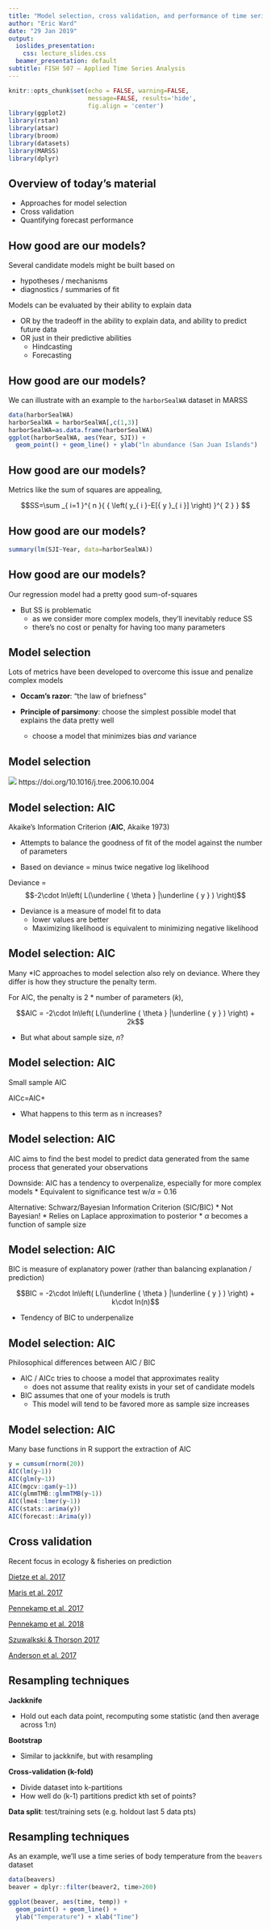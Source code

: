 ```yaml
---
title: "Model selection, cross validation, and performance of time series models"
author: "Eric Ward"
date: "29 Jan 2019"
output:
  ioslides_presentation:
    css: lecture_slides.css
  beamer_presentation: default
subtitle: FISH 507 – Applied Time Series Analysis
---
```


```r
knitr::opts_chunk$set(echo = FALSE, warning=FALSE, 
                      message=FALSE, results='hide',
                      fig.align = 'center')
library(ggplot2)
library(rstan)
library(atsar)
library(broom)
library(datasets)
library(MARSS)
library(dplyr)
```

## Overview of today's material

* Approaches for model selection 
* Cross validation
* Quantifying forecast performance

## How good are our models? 

Several candidate models might be built based on

* hypotheses / mechanisms
* diagnostics / summaries of fit

Models can be evaluated by their ability to explain data

* OR by the tradeoff in the ability to explain data, and ability to predict future data
* OR just in their predictive abilities
    + Hindcasting
    + Forecasting

## How good are our models? 

We can illustrate with an example to the `harborSealWA` dataset in MARSS
```r
data(harborSealWA)
harborSealWA = harborSealWA[,c(1,3)]
harborSealWA=as.data.frame(harborSealWA)
ggplot(harborSealWA, aes(Year, SJI)) + 
  geom_point() + geom_line() + ylab("ln abundance (San Juan Islands") 
```

## How good are our models?

Metrics like the sum of squares are appealing,

$$SS=\sum _{ i=1 }^{ n }{ { \left( y_{ i }-E[{ y }_{ i }] \right)  }^{ 2 } } $$

## How good are our models?

```r
summary(lm(SJI~Year, data=harborSealWA))
```

## How good are our models?
Our regression model had a pretty good sum-of-squares

* But SS is problematic
    + as we consider more complex models, they'll inevitably reduce SS
    + there's no cost or penalty for having too many parameters

## Model selection

Lots of metrics have been developed to overcome this issue and penalize complex models

* **Occam's razor**: "the law of briefness"

* **Principle of parsimony**: choose the simplest possible model that explains the data pretty well
    + choose a model that minimizes bias *and* variance

## Model selection

![](https://www.cell.com/cms/attachment/586583/4453621/gr1b1.jpg)
https://doi.org/10.1016/j.tree.2006.10.004

## Model selection: AIC

Akaike's Information Criterion (**AIC**, Akaike 1973)

* Attempts to balance the goodness of fit of the model against the number of parameters

* Based on deviance = minus twice negative log likelihood

Deviance = $$-2\cdot ln\left( L(\underline { \theta } |\underline { y  } ) \right)$$

* Deviance is a measure of model fit to data
    + lower values are better
    + Maximizing likelihood is equivalent to minimizing negative likelihood

## Model selection: AIC

Many *IC approaches to model selection also rely on deviance. Where they differ is how they structure the penalty term. 

For AIC, the penalty is 2 * number of parameters ($k$),

$$AIC = -2\cdot ln\left( L(\underline { \theta } |\underline { y  } ) \right) + 2k$$

* But what about sample size, $n$? 

## Model selection: AIC

Small sample AIC

AICc=AIC+\frac { 2k(k+1) }{ n-k-1 } 

* What happens to this term as n increases? 

## Model selection: AIC

AIC aims to find the best model to predict data generated from the same process that generated your observations

Downside: AIC has a tendency to overpenalize, especially for more complex models
* Equivalent to significance test w/$\alpha$ = 0.16

Alternative: Schwarz/Bayesian Information Criterion (SIC/BIC)
* Not Bayesian!
* Relies on Laplace approximation to posterior
* $\alpha$ becomes a function of sample size
 
## Model selection: AIC 

BIC is measure of explanatory power (rather than balancing explanation / prediction)

$$BIC = -2\cdot ln\left( L(\underline { \theta } |\underline { y  } ) \right) + k\cdot ln(n)$$

* Tendency of BIC to underpenalize

## Model selection: AIC

Philosophical differences between AIC / BIC

* AIC / AICc tries to choose a model that approximates reality
    + does not assume that reality exists in your set of candidate models

* BIC assumes that one of your models is truth
    + This model will tend to be favored more as sample size increases

## Model selection: AIC

Many base functions in R support the extraction of AIC

```r
y = cumsum(rnorm(20))
AIC(lm(y~1))
AIC(glm(y~1))
AIC(mgcv::gam(y~1))
AIC(glmmTMB::glmmTMB(y~1))
AIC(lme4::lmer(y~1))
AIC(stats::arima(y))
AIC(forecast::Arima(y))
```

## Cross validation

Recent focus in ecology & fisheries on prediction

[Dietze et al. 2017](https://esajournals.onlinelibrary.wiley.com/doi/full/10.1002/eap.1589)  

[Maris et al. 2017](https://onlinelibrary.wiley.com/doi/full/10.1111/oik.04655)  

[Pennekamp et al. 2017](https://www.sciencedirect.com/science/article/pii/S1476945X16301106)  

[Pennekamp et al. 2018](https://www.biorxiv.org/content/early/2018/06/19/350017)  

[Szuwalkski & Thorson 2017](https://onlinelibrary.wiley.com/doi/abs/10.1111/faf.12226)

[Anderson et al. 2017](https://onlinelibrary.wiley.com/doi/abs/10.1111/faf.12200)

## Resampling techniques

**Jackknife**

* Hold out each data point, recomputing some statistic (and then average across 1:n)

**Bootstrap**

* Similar to jackknife, but with resampling

**Cross-validation (k-fold)**

* Divide dataset into k-partitions
* How well do (k-1) partitions predict kth set of points?

**Data split**: test/training sets (e.g. holdout last 5 data pts)

## Resampling techniques

As an example, we'll use a time series of body temperature from the `beavers` dataset

```r
data(beavers)
beaver = dplyr::filter(beaver2, time>200)
```

```r
ggplot(beaver, aes(time, temp)) + 
  geom_point() + geom_line() + 
  ylab("Temperature") + xlab("Time")
```


